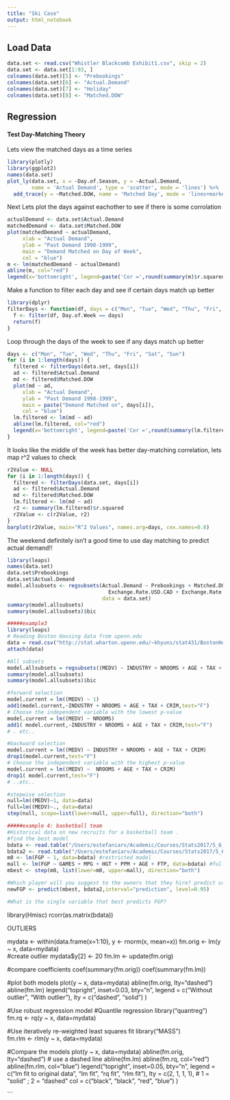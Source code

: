 ```yaml
---
title: "Ski Case"
output: html_notebook
---
```


## Load Data
```r
data.set <- read.csv("Whistler Blackcomb Exhibit1.csv", skip = 2)
data.set <- data.set[1:93, ]
colnames(data.set)[5] <- "Prebookings"
colnames(data.set)[6] <- "Actual.Demand"
colnames(data.set)[7] <- "Holiday"
colnames(data.set)[8] <- "Matched.DOW"
```


## Regression
#### Test Day-Matching Theory

Lets view the matched days as a time series
```r
library(plotly)
library(ggplot2)
names(data.set)
plot_ly(data.set, x = ~Day.of.Season, y = ~Actual.Demand, 
        name = 'Actual Demand', type = 'scatter', mode = 'lines') %>%
  add_trace(y = ~Matched.DOW, name = 'Matched Day', mode = 'lines+markers') 

```

Next Lets plot the days against eachother to see if there is some corrolation
```r
actualDemand <- data.set$Actual.Demand
matchedDemand <- data.set$Matched.DOW
plot(matchedDemand ~ actualDemand, 
     xlab = "Actual Demand", 
     ylab = "Past Demand 1998-1999", 
     main = "Demand Matched on Day of Week", 
     col = "blue")
m <- lm(matchedDemand ~ actualDemand)
abline(m, col="red")
legend(x='bottomright', legend=paste('Cor =',round(summary(m)$r.squared,2)))

```

Make a function to filter each day and see if certain days match up better
```r
library(dplyr)
filterDays <- function(df, days = c("Mon", "Tue", "Wed", "Thu", "Fri", "Sat", "Sun")) {
  f <- filter(df, Day.of.Week == days)
  return(f)
}
```

Loop through the days of the week to see if any days match up better
```r
days <- c("Mon", "Tue", "Wed", "Thu", "Fri", "Sat", "Sun")
for (i in 1:length(days)) {
  filtered <- filterDays(data.set, days[i])
  ad <- filtered$Actual.Demand
  md <- filtered$Matched.DOW
  plot(md ~ ad, 
     xlab = "Actual Demand", 
     ylab = "Past Demand 1998-1999", 
     main = paste("Demand Matched on", days[i]), 
     col = "blue")
  lm.filtered <- lm(md ~ ad)
  abline(lm.filtered, col="red")
  legend(x='bottomright', legend=paste('Cor =',round(summary(lm.filtered)$r.squared,2)))
}
```

It looks like the middle of the week has better day-matching correlation, lets map r^2 values to check
```r
r2Value <- NULL
for (i in 1:length(days)) {
  filtered <- filterDays(data.set, days[i])
  ad <- filtered$Actual.Demand
  md <- filtered$Matched.DOW
  lm.filtered <- lm(md ~ ad)
  r2 <- summary(lm.filtered)$r.squared
  r2Value <- c(r2Value, r2)
}
barplot(r2Value, main="R^2 Values", names.arg=days, cex.names=0.8)
```

The weekend definitely isn't a good time to use day matching to predict actual demand!!

```r
library(leaps)
names(data.set)
data.set$Prebookings
data.set$Actual.Demand
model.allsubsets <- regsubsets(Actual.Demand ~ Prebookings + Matched.DOW + 
                                 Exchange.Rate.USD.CAD + Exchange.Rate.GBP.CAD, 
                               data = data.set)
summary(model.allsubsets)
summary(model.allsubsets)$bic 
```


```r
#####example3
library(leaps)
# Reading Boston Housing data from upenn.edu
data = read.csv("http://stat.wharton.upenn.edu/~khyuns/stat431/BostonHousing.txt")
attach(data)

#All subsets
model.allsubsets = regsubsets((MEDV) ~ INDUSTRY + NROOMS + AGE + TAX + CRIM,data=data)
summary(model.allsubsets)
summary(model.allsubsets)$bic 

#forward selection
model.current = lm((MEDV) ~ 1)
add1(model.current,~INDUSTRY + NROOMS + AGE + TAX + CRIM,test="F")
# Choose the independent variable with the lowest p-value
model.current = lm((MEDV) ~ NROOMS)
add1( model.current,~INDUSTRY + NROOMS + AGE + TAX + CRIM,test="F")
# . etc..

#backward selection
model.current = lm((MEDV) ~ INDUSTRY + NROOMS + AGE + TAX + CRIM)
drop1(model.current,test="F")
# Choose the independent variable with the highest p-value
model.current = lm((MEDV) ~  NROOMS + AGE + TAX + CRIM)
drop1( model.current,test="F")
# ..etc..

#stepwise selection
null=lm((MEDV)~1, data=data)
full=lm((MEDV)~., data=data)
step(null, scope=list(lower=null, upper=full), direction="both")

```

```r
#####example 4: basketball team
#Historical data on new recruits for a basketball team .
#find the best model
bdata <- read.table("/Users/estefaniarv/Academic/Courses/Stats2017/5_6_Linear_regression/R/bball.csv", sep=",", header=TRUE)
bdata2 <- read.table("/Users/estefaniarv/Academic/Courses/Stats2017/5_6_Linear_regression/R/bball2.csv", sep=",", header=TRUE)
m0 <- lm(FGP ~ 1, data=bdata) #restricted model 
mall <- lm(FGP ~ GAMES + MPG + HGT + PPM + AGE + FTP, data=bdata) #full model
mbest <- step(m0, list(lower=m0, upper=mall), direction="both")

#Which player will you suggest to the owners that they hire? predict using mbest model with new data (in this case bdata2)
newFGP <- predict(mbest, bdata2,interval="prediction", level=0.95)

#What is the single variable that best predicts FGP?

```



library(Hmisc)
rcorr(as.matrix(bdata))



####################################
######### OUTLIERS

mydata <- within(data.frame(x=1:10), y <- rnorm(x, mean=x))
fm.orig <- lm(y ~ x, data=mydata)   
#create outlier
mydata$y[2] <- 20
fm.lm <- update(fm.orig)

#compare coefficients
coef(summary(fm.orig))
coef(summary(fm.lm))

#plot both models
plot(y ~ x, data=mydata)
abline(fm.orig, lty="dashed")    
abline(fm.lm)
legend("topright", inset=0.03, bty="n",
       legend = c("Without outlier", "With outlier"),
       lty = c("dashed", "solid")
)


#Use robust regression model
#Quantile regression
library("quantreg")                
fm.rq <- rq(y ~ x, data=mydata)

#Use iteratively re-weighted least squares fit
library("MASS")                 
fm.rlm <- rlm(y ~ x, data=mydata)

#Compare the models 
plot(y ~ x, data=mydata)
abline(fm.orig, lty="dashed")    # use a dashed line
abline(fm.lm)
abline(fm.rq, col="red")
abline(fm.rlm, col="blue")
legend("topright", inset=0.05, bty="n",
       legend = c("lm fit to original data", "lm fit", "rq fit", "rlm fit"),
       lty = c(2, 1, 1, 1),      # 1 = "solid" ; 2 = "dashed"
       col = c("black", "black", "red", "blue")
)


```


